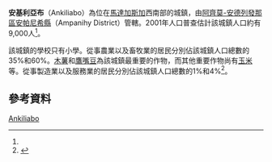 {{Infobox settlement
|official_name = 安基利亞布
|other_name =
|native_name = Ankiliabo
|nickname =
|settlement_type = 
|motto =
|pushpin_map = Madagascar
|pushpin_label_position =bottom
|pushpin_map_caption =安基利亞布在馬達加斯加的位置
|pushpin_mapsize =180
|coordinates_region = MG
|subdivision_type = 國家
|subdivision_name = {{MAD}}
|subdivision_type1 = {{le|區 (馬達加斯加)|Regions of Madagascar|區}}
|subdivision_name1 = [[阿齊莫-安德列發那區|阿齊莫-安德列發那區]]
|subdivision_type2 = {{le|縣 (馬達加斯加)|Districts of Madagascar|縣}}
|subdivision_name2 = [[安帕尼希縣|安帕尼希縣]]
|population_as_of = 2001
|population_footnotes = <ref name="pop"/>
|population_total = 9000
|population_note =
|population_density_km2 =
|population_density_urban_sq_mi =
|population_blank1_title =民族
|population_blank1 = 
|population_blank2_title =宗教
|population_blank2 =
|timezone = [[東非時間|EAT]]
|utc_offset = +3
|timezone_DST = 
|utc_offset_DST = 
|coordinates_display = inline,title
|latd=24 |latm=41 |lats= |latNS=S
|longd=44|longm=43 |longs= |longEW=E
|elevation_footnotes=
|elevation_m = 247
|elevation_ft =
}}

'''安基利亞布'''（Ankiliabo）為位在[[馬達加斯加|馬達加斯加]]西南部的城鎮，由[[阿齊莫-安德列發那區|阿齊莫-安德列發那區]][[安帕尼希縣|安帕尼希縣]]（Ampanihy District）管轄。2001年人口普查估計該城鎮人口約有9,000人<ref name="pop"/>。

該城鎮的學校只有小學。從事農業以及畜牧業的居民分別佔該城鎮人口總數的35%和60%。[[木薯|木薯]]和[[鷹嘴豆|鷹嘴豆]]為該城鎮最重要的作物，而其他重要作物尚有[[玉米|玉米]]等。從事製造業以及服務業的居民分別佔該城鎮人口總數的1%和4%<ref name="pop">{{cite web| url=http://www.ilo.cornell.edu/ilo/data.html| title=ILO census data| publisher=[[Cornell_University|Cornell University]]| year=2002| accessdate=2008-03-11| archive-date=2008-07-05| archive-url=https://web.archive.org/web/20080705124329/http://www.ilo.cornell.edu/ilo/data.html| dead-url=no}}</ref>。

== 參考資料 ==
{{reflist}}

{{阿齊莫-安德列發那區}}

[[Category:阿齊莫-安德列發那區聚居地|Ankiliabo]]

{{Madagascar-geo-stub}}